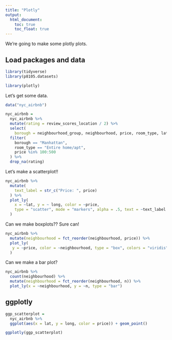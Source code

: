 ```yaml
---
title: "Plotly"
output: 
  html_document:
    toc: true
    toc_float: true
---
```


We're going to make some plotly plots.

## Load packages and data

```r
library(tidyverse)
library(p8105.datasets)

library(plotly)
```

Let's get some data.

```r
data("nyc_airbnb")

nyc_airbnb = 
  nyc_airbnb %>%
  mutate(rating = review_scores_location / 2) %>%
  select(
    borough = neighbourhood_group, neighbourhood, price, room_type, lat, long, rating) %>%
  filter(
    borough == "Manhattan",
    room_type == "Entire home/apt",
    price %in% 100:500
  ) %>%
  drop_na(rating)
```

Let's make a scatterplot!!

```r
nyc_airbnb %>%
  mutate(
    text_label = str_c("Price: ", price)
  ) %>%
  plot_ly(
    x = ~lat, y = ~ long, color = ~price,
    type = "scatter", mode = "markers", alpha = .5, text = ~text_label
  )
```

Can we make boxplots?? Sure can!

```r
nyc_airbnb %>%
  mutate(neighbourhood = fct_reorder(neighbourhood, price)) %>%
  plot_ly(
   y = ~price, color = ~neighbourhood, type = "box", colors = "viridis"
  )
```

Can we make a bar plot?

```r
nyc_airbnb %>%
  count(neighbourhood) %>%
  mutate(neighbourhood = fct_reorder(neighbourhood, n)) %>%
  plot_ly(x = ~neighbourhood, y = ~n, type = "bar")
```

## ggplotly

```r
ggp_scatterplot = 
  nyc_airbnb %>%
  ggplot(aes(x = lat, y = long, color = price)) + geom_point()

ggplotly(ggp_scatterplot)
```



